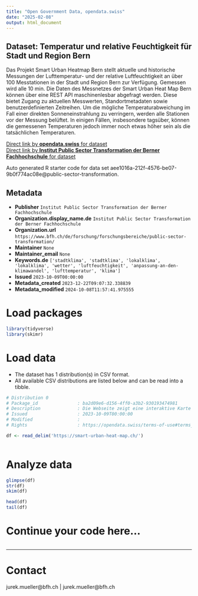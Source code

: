 ```yaml
---
title: "Open Government Data, opendata.swiss"
date: "2025-02-08"
output: html_document
---
```


## Dataset: Temperatur und relative Feuchtigkeit für Stadt und Region Bern

Das Projekt Smart Urban Heatmap Bern stellt aktuelle und historische Messungen der Lufttemperatur- und der relative Luftfeuchtigkeit an über 100 Messtationen in der Stadt und Region Bern zur Verfügung. Gemessen wird alle 10 min. Die Daten des Messnetzes der Smart Urban Heat Map Bern können über eine REST API maschinenlesbar abgefragt werden. Diese bietet Zugang zu aktuellen Messwerten, Standortmetadaten sowie benutzerdefinierten Zeitreihen. Um die mögliche Temperaturabweichung im Fall einer direkten Sonneneinstrahlung zu verringern, werden alle Stationen vor der Messung belüftet. In einigen Fällen, insbesondere tagsüber, können die gemessenen Temperaturen jedoch immer noch etwas höher sein als die tatsächlichen Temperaturen.

[Direct link by **opendata.swiss** for dataset](https://opendata.swiss/de/dataset/temperatur-und-relative-feuchtigkeit-fur-stadt-und-region-bern)<br>
[Direct link by **Institut Public Sector Transformation der Berner Fachhochschule** for dataset](https://meteotest.github.io/urban-heat-API-docs)

Auto generated R starter code for data set aee1016a-212f-4576-be07-9b0f774ac08e@public-sector-transformation.

## Metadata

- **Publisher** `Institut Public Sector Transformation der Berner Fachhochschule`
- **Organization.display_name.de** `Institut Public Sector Transformation der Berner Fachhochschule`
- **Organization.url** `https://www.bfh.ch/de/forschung/forschungsbereiche/public-sector-transformation/`
- **Maintainer** `None`
- **Maintainer_email** `None`
- **Keywords.de** `['stadtklima', 'stadtklima', 'lokalklima', 'lokalklima', 'wetter', 'luftfeuchtigkeit', 'anpassung-an-den-klimawandel', 'lufttemperatur', 'klima']`
- **Issued** `2023-10-09T00:00:00`
- **Metadata_created** `2023-12-22T09:07:32.338839`
- **Metadata_modified** `2024-10-08T11:57:41.975555`


# Load packages

```r

library(tidyverse)
library(skimr)

```

# Load data

-   The dataset has 1 distribution(s) in CSV format.
-   All available CSV distributions are listed below and can be read into a tibble.

```r

# Distribution 0
# Package_id               : ba2d09e6-d156-4ff0-a3b2-930193474981
# Description              : Die Webseite zeigt eine interaktive Karte mit aktuell gemessene Lufttemperatur sowie pro Station Messreihen über die letzten zwei Tage. Über die Download-Seite können Zeitreihen der Messungen von Lufttemperatur- und relativer Luftfeuchtigkeit für individuelle Messtationen in der Stadt und Region Bern heruntergeladen werden. Die Daten sind als JSON oder als CSV verfügbar. Gemessen wird alle 10 min.
# Issued                   : 2023-10-09T00:00:00
# Modified                 : 
# Rights                   : https://opendata.swiss/terms-of-use#terms_by

df <- read_delim('https://smart-urban-heat-map.ch/')



```

# Analyze data

```r

glimpse(df)
str(df)
skim(df)

head(df)
tail(df)

```

# Continue your code here...

```r

```

------------------------------------------------------------------------

# Contact

jurek.mueller@bfh.ch | jurek.mueller@bfh.ch
